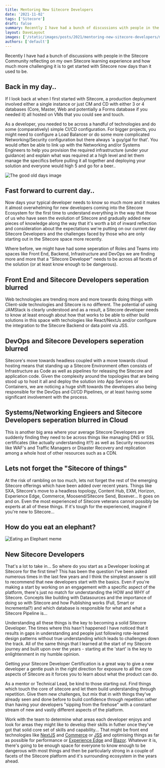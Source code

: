 ```yaml
---
title: Mentoring New Sitecore Developers
date: '2021-11-02'
tags: ['Sitecore']
draft: false
summary: Recently I have had a bunch of discussions with people in the Sitecore Community reflecting on my own Sitecore learning experience and how much more challenging it is to get started with Sitecore now days than it used to be.
layout: DaveLayout
images: ['/static/images/posts/2021/mentoring-new-sitecore-developers/mentor-image.jpg']
authors: ['default']
---
```


Recently I have had a bunch of discussions with people in the Sitecore Community reflecting on my own Sitecore learning experience and how much more challenging it is to get started with Sitecore now days than it used to be.

## Back in my day..

If I look back at when I first started with Sitecore, a production deployment involved either a single instance or just CM and CD with either 3 or 4 databases (Core, Master, Web and potentially a Forms database if you needed it) all hosted on VMs that you could see and touch.

As a developer, you needed to be across a handful of technologies and do some (comparatively) simple CI/CD configuration. For bigger projects, you might need to configure a Load Balancer or do some more complicated Networking/Security configuration but there always 'a guy/gal for that'. You would often be able to link up with the Networking and/or Systems Engineers to help you provision the required infrastructure (under your guidance) and explain what was required at a high level and let them manage the specifics before pulling it all together and deploying your solution and everyone would high 5 and go for a beer..


![The good old days image](/static/images/posts/2021/mentoring-new-sitecore-developers/image.png "The good old days image")

## Fast forward to current day..

Now days your typical developer needs to know so much more and it makes it almost overwhelming for new developers coming into the Sitecore Ecosystem for the first time to understand everything in the way that those of us who have seen the evolution of Sitecore and gradually added new pieces of knowledge along the way that it's worth a bit of inward reflection and consideration about the expectations we're putting on our current day Sitecore Developers and the challenges faced by those who are only starting out in the Sitecore space more recently.

Where before, we might have had some seperation of Roles and Teams into spaces like Front End, Backend, Infrastructure and DevOps we are finding more and more that a "Sitecore Developer" needs to be across all facets of the solution (or at least know enough to be dangerous).

## Front End and Sitecore Developers seperation blurred

Web technologies are trending more and more towards doing things with Client-side technologies and Sitecore is no different. The potential of using JAMStack is clearly understood and as a result, a Sitecore developer needs to know at least enough about how that works to be able to either build solutions in this space with techologies like React/NextJs and/or configure the integration to the Sitecore Backend or data point via JSS.

## DevOps and Sitecore Developers seperation blurred

Sitecore's move towards headless coupled with a move towards cloud hosting means that standing up a Sitecore Environment often consists of Infrastructure as Code as well as pipelines for releasing the Sitecore and application code. Given the complexity around the topologies that are being stood up to host it all and deploy the solution into App Services or Containers, we are noticing a huge shift towards the developers also being responsible for the DevOps and CI/CD Pipelines, or at least having some significant involvement with the process.

## Systems/Networking Engieers and Sitecore Developers seperation blurred in Cloud

This is another big area where your average Sitecore Developers are suddenly finding they need to be across things like managing DNS or SSL certificates (like actually understanding it!?) as well as Security resources like WAF's and Traffic Managers or Disaster Recovery and replication among a whole host of other resources such as a CDN.

## Lets not forget the "Sitecore of things"

At the risk of rambling on too much, lets not forget the rest of the emerging Sitecore offerings which have been added over recent years. Things like SXA, Sitecore's move to a headless topology, Content Hub, EXM, Horizon, Experience Edge,  Commerce, Moosend/Sitecore Send, Boxever... It goes on and on. Even the most experienced of Sitecore veterans cannot possibly be experts at all of these things. If it's tough for the experienced, imagine if you're new to Sitecore...

## How do you eat an elephant?

![Eating an Elephant meme](/static/images/posts/2021/mentoring-new-sitecore-developers/image-1.png "Eating an Elephant meme")

## New Sitecore Developers

That's a lot to take in... So where do you start as a Developer looking at Sitecore for the first time? This has been the question I've been asked numerous times in the last few years and I think the simplest answer is still to recommend that new developers start with the basics. Even if you're making a start by working on an engagement with a  specific aspect of the platform, there's just no match for understanding the HOW and WHY of Sitecore. Concepts like  building with Datasources and the importance of doing so with Sitecore and how Publishing works (Full, Smart or Incremental?) and which database is responsible for what and what a Sitecore Pipeline is...

Understanding all these things is the key to becoming a solid Sitecore Developer. The times where this hasn't happened I have noticed that it results in gaps in understanding and people just following rote-learned design patterns without true understanding which leads to challenges down the track. All of the same things that I learned at the start of my Sitecore journey and built upon over the years - starting at the 'start' is the key to enlightenment in my humble opinion.

Getting your Sitecore Developer Certification is a great way to give a new developer a gentle push in the right direction for exposure to all the core aspects of Sitecore as it forces you to learn about what the product can do.

As a mentor or Technical Lead, be kind to those starting out. Find things which touch the core of sitecore and let them build understanding through repetition. Give them new challenges, but mix that in with things they've already seen and done before to build confidence through repetition rather than having your developers "sipping from the firehose" with a constant stream of new and vastly different aspects of the platform.

Work with the team to determine what areas each developer enjoys and look for areas they might like to develop their skills in futher once they've got that solid core set of skills and capability... That might be front end technologies like [NextJS](https://nextjs.org/?ref=davegoosem.com) and [Commerce](https://www.sitecore.com/products/sitecore-commerce?ref=davegoosem.com) or [JSS](https://doc.sitecore.com/en/developers/hd/190/sitecore-headless-development/sitecore-javascript-rendering-sdk--jss--for-next-js.html?ref=davegoosem.com) and optimising things as far as possible for performance or [Experience Edge](https://doc.sitecore.com/en/developers/101/developer-tools/sitecore-experience-edge-for-xm.html?ref=davegoosem.com) and [Blazor](https://dotnet.microsoft.com/apps/aspnet/web-apps/blazor?ref=davegoosem.com). Whatever it is, there's going to be enough space for everyone to know enough to be dangerous with most things and then be particularly strong in a couple of facets of the Sitecore platform and it's surrounding ecosystem in the years ahead.